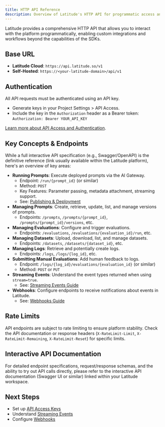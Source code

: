 ```yaml
---
title: HTTP API Reference
description: Overview of Latitude's HTTP API for programmatic access and integration.
---
```


Latitude provides a comprehensive HTTP API that allows you to interact with the platform programmatically, enabling custom integrations and workflows beyond the capabilities of the SDKs.

## Base URL

- **Latitude Cloud**: `https://api.latitude.so/v1`
- **Self-Hosted**: `https://<your-latitude-domain>/api/v1`

## Authentication

All API requests must be authenticated using an API key.

- Generate keys in your Project Settings > API Access.
- Include the key in the `Authorization` header as a Bearer token:
  `Authorization: Bearer YOUR_API_KEY`

[Learn more about API Access and Authentication](/guides/api/api-access).

## Key Concepts & Endpoints

While a full interactive API specification (e.g., Swagger/OpenAPI) is the definitive reference (link usually available within the Latitude platform), here's an overview of key areas:

- **Running Prompts**: Execute deployed prompts via the AI Gateway.
  - Endpoint: `/run/{prompt_id}` (or similar)
  - Method: `POST`
  - Key Features: Parameter passing, metadata attachment, streaming support.
  - See: [Publishing & Deployment](/guides/integration/publishing-deployment)
- **Managing Prompts**: Create, retrieve, update, list, and manage versions of prompts.
  - Endpoints: `/prompts`, `/prompts/{prompt_id}`, `/prompts/{prompt_id}/versions`, etc.
- **Managing Evaluations**: Configure and trigger evaluations.
  - Endpoints: `/evaluations`, `/evaluations/{evaluation_id}/run`, etc.
- **Managing Datasets**: Upload, download, list, and manage datasets.
  - Endpoints: `/datasets`, `/datasets/{dataset_id}`, etc.
- **Managing Logs**: Retrieve and potentially create logs.
  - Endpoints: `/logs`, `/logs/{log_id}`, etc.
- **Submitting Manual Evaluations**: Add human feedback to logs.
  - Endpoint: `/logs/{log_id}/evaluations/{evaluation_id}` (or similar)
  - Method: `POST` or `PUT`
- **Streaming Events**: Understand the event types returned when using `stream=true`.
  - See: [Streaming Events Guide](/guides/api/streaming-events)
- **Webhooks**: Configure endpoints to receive notifications about events in Latitude.
  - See: [Webhooks Guide](/guides/api/webhooks)

## Rate Limits

API endpoints are subject to rate limiting to ensure platform stability. Check the API documentation or response headers (`X-RateLimit-Limit`, `X-RateLimit-Remaining`, `X-RateLimit-Reset`) for specific limits.

## Interactive API Documentation

For detailed endpoint specifications, request/response schemas, and the ability to try out API calls directly, please refer to the interactive API documentation (Swagger UI or similar) linked within your Latitude workspace.

## Next Steps

- Set up [API Access Keys](/guides/api/api-access)
- Understand [Streaming Events](/guides/api/streaming-events)
- Configure [Webhooks](/guides/api/webhooks)
